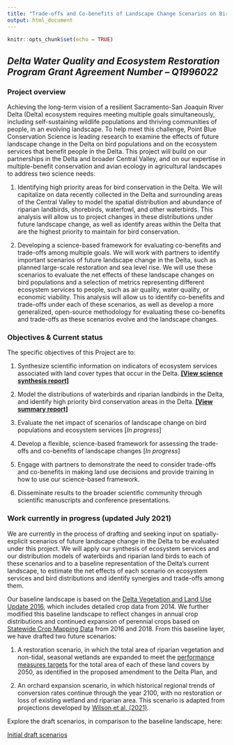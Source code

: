 ```yaml
---
title: "Trade-offs and Co-benefits of Landscape Change Scenarios on Bird Communities and Ecosystem Services in the Sacramento-San Joaquin River Delta"
output: html_document
---
```


```r
knitr::opts_chunk$set(echo = TRUE)
```

## *Delta Water Quality and Ecosystem Restoration Program Grant Agreement Number – Q1996022*


### Project overview

Achieving the long-term vision of a resilient Sacramento-San Joaquin River Delta (Delta) 
ecosystem requires meeting multiple goals simultaneously, including self-sustaining wildlife populations and thriving communities of people, in an evolving landscape. To help meet this challenge, Point Blue Conservation Science is leading research to examine the effects of future landscape change in the Delta on bird populations and on the ecosystem services that benefit people in the Delta. This project will build on our partnerships in the Delta and broader Central Valley, and on our expertise in multiple-benefit conservation and avian ecology in 
agricultural landscapes to address two science needs: 

1) Identifying high priority areas for bird conservation in the Delta. We will capitalize on data recently collected in the Delta and surrounding areas of the Central Valley to model the spatial distribution and abundance of riparian landbirds, shorebirds, waterfowl, and other waterbirds. This analysis will allow us to project changes in these distributions under future landscape change, as well as identify areas within the Delta that are the highest priority to maintain for bird conservation.  

2) Developing a science-based framework for evaluating co-benefits and trade-offs among multiple goals. We will work with partners to identify important scenarios of future landscape change in the Delta, such as planned large-scale restoration and sea level rise. We will use these scenarios to evaluate the net effects of these landscape changes on bird populations and a selection of metrics representing different ecosystem services to people, such as air quality, water quality, or economic viability. This analysis will allow us to identify co-benefits and trade-offs under each of these scenarios, as well as develop a more generalized, open-source methodology for evaluating these co-benefits and trade-offs as these scenarios evolve and the landscape changes. 


### Objectives & Current status

The specific objectives of this Project are to: 

1. Synthesize scientific information on indicators of ecosystem services associated with land cover types that occur in the Delta. **[[View science synthesis report]](http://www.prbo.org/refs/files/12650_PetersonCA2020.pdf)** 

2. Model the distributions of waterbirds and riparian landbirds in the Delta, and identify high priority bird conservation areas in the Delta. **[[View summary report]](http://www.prbo.org/refs/files/12713_DybalaKE2021.pdf)**

3. Evaluate the net impact of scenarios of landscape change on bird populations and 
ecosystem services [*In progress*]

4. Develop a flexible, science-based framework for assessing the trade-offs and co-benefits 
of landscape changes [*In progress*]

5. Engage with partners to demonstrate the need to consider trade-offs and co-benefits in making land use decisions and provide training in how to use our science-based framework.

6. Disseminate results to the broader scientific community through scientific manuscripts and conference presentations.



### Work currently in progress (updated July 2021)

We are currently in the process of drafting and seeking input on spatially-explicit scenarios of future landscape change in the Delta to be evaluated under this project. We will apply our synthesis of ecosystem services and our distribution models of waterbirds and riparian land birds to each of these scenarios and to a baseline representation of the Delta's current landscape, to estimate the net effects of each scenario on ecosystem services and bird distributions and identify synergies and trade-offs among them.

Our baseline landscape is based on the [Delta Vegetation and Land Use Update 2016](https://map.dfg.ca.gov/metadata/ds2855.html), which includes detailed crop data from 2014. We further modified this baseline landscape to reflect changes in annual crop distributions and continued expansion of perennial crops based on [Statewide Crop Mapping Data](https://data.cnra.ca.gov/dataset/statewide-crop-mapping) from 2016 and 2018. From this baseline layer, we have drafted two future scenarios: 

1) A restoration scenario, in which the total area of riparian vegetation and non-tidal, seasonal wetlands are expanded to meet the [performance measures targets](https://deltacouncil.ca.gov/pdf/delta-plan/2020-04-15-draft-ch-04-pm-4-16.pdf) for the total area of each of these land covers by 2050, as identified in the proposed amendment to the Delta Plan, and

2) An orchard expansion scenario, in which historical regional trends of conversion rates continue through the year 2100, with no restoration or loss of existing wetland and riparian area. This scenario is adapted from projections developed by [Wilson et al. (2021)](https://www.sciencebase.gov/catalog/item/6042c93fd34eb1203119dcaa).

Explore the draft scenarios, in comparison to the baseline landscape, here:

[Initial draft scenarios](draft_scenarios.html)




